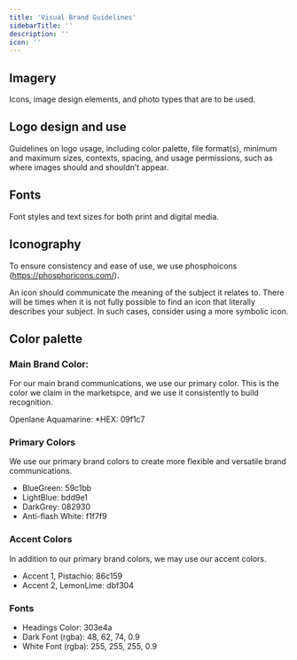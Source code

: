 ```yaml
---
title: 'Visual Brand Guidelines'
sidebarTitle: ''
description: ''
icon: ''
---
```


## Imagery
Icons, image design elements, and photo types that are to be used.

## Logo design and use
Guidelines on logo usage, including color palette, file format(s), minimum and maximum sizes, contexts, spacing, and usage permissions, such as where images should and shouldn’t appear.

## Fonts
Font styles and text sizes for both print and digital media.

## Iconography 
To ensure consistency and ease of use, we use phosphoicons (https://phosphoricons.com/).

An icon should communicate the meaning of the subject it relates to. There will be times when it is not fully possible to find an icon that literally describes your subject. In such cases, consider using a more symbolic icon.

## Color palette
### Main Brand Color: 
For our main brand communications, we use our primary color. This is the color we claim in the marketspce, and we use it consistently to build recognition. 

Openlane Aquamarine: 
*HEX: 09f1c7

### Primary Colors
We use our primary brand colors to create more flexible and versatile brand communications. 
* BlueGreen: 59c1bb
* LightBlue: bdd9e1
* DarkGrey: 082930
* Anti-flash White: f1f7f9

### Accent Colors
In addition to our primary brand colors, we may use our accent colors. 
* Accent 1, Pistachio: 86c159
* Accent 2, LemonLime:  dbf304

### Fonts
* Headings Color: 303e4a
* Dark Font (rgba): 48, 62, 74, 0.9
* White Font (rgba): 255, 255, 255, 0.9
